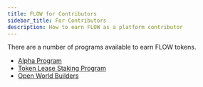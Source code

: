 ```yaml
---
title: FLOW for Contributors
sidebar_title: For Contributors
description: How to earn FLOW as a platform contributor
---
```


There are a number of programs available to earn FLOW tokens.

- [Alpha Program](#https://www.onflow.org/flow-alpha)
- [Token Lease Staking Program](#)
- [Open World Builders](#https://medium.com/dapperlabs/open-world-builders-free-virtual-blockchain-bootcamp-cefe7f0ccb9f)
